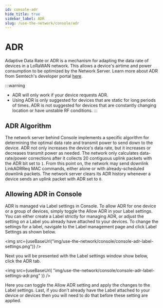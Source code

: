 ```yaml
---
id: console-adr
hide_title: true
sidebar_label: ADR
slug: /use-the-network/console/adr
---
```



# ADR

Adaptive Data Rate or ADR is a mechanism for adapting the data rate of devices
in a LoRaWAN network. This allows a device's airtime and power consumption to be
optimized by the Network Server. Learn more about ADR from Semtech's developer
portal [here](https://lora-developers.semtech.com/library/tech-papers-and-guides/understanding-adr/).

:::warning
- ADR will only work if your device requests ADR.
- Using ADR is only suggested for devices that are static for long periods of
  times. ADR is not suggested for devices that are constantly changing location
  or have unstable RF conditions. 
:::

## ADR Algorithm

The network server behind Console implements a specific algorithm for
determining the optimal data rate and transmit power to send down to the device.
ADR not only increases the device's data rate, but it increases or decreases
transmit power as needed. The network only calculates data-rate/power
corrections after it collects 20 contiguous uplink packets with the ADR bit set
to `1`. From this point on, the network may send downlink LinkADRReq MAC commands,
either alone or with already-scheduled downlink packets. The network server
clears its ADR history whenever a device sends an uplink packet with ADR set
to `0`.

## Allowing ADR in Console

ADR is managed via Label settings in Console. To allow ADR for one device or a
group of devices, simply toggle the Allow ADR in your Label settings. You can
either create a Label strictly for managing ADR, or adjust the setting on a
Label you already have attached to your devices. To change the settings for a
label, navigate to the Label management page and click Label Settings as shown
below.

<img
  src={useBaseUrl("img/use-the-network/console/console-adr-label-settings.png")}
/>

Next you will be presented with the Label settings window show below, click the
ADR tab.

<img
  src={useBaseUrl(
    "img/use-the-network/console/console-adr-label-settings-adr.png"
  )}
/>

Here you can toggle the Allow ADR setting and apply the changes to the Label
settings. Last, if you don't already have the Label attached to your device or
devices then you will need to do that before these setting are applied.
